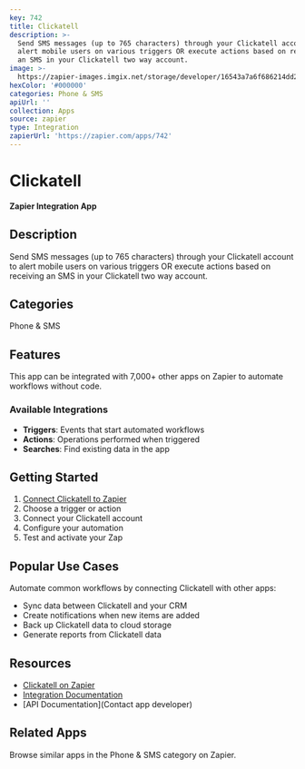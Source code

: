 ```yaml
---
key: 742
title: Clickatell
description: >-
  Send SMS messages (up to 765 characters) through your Clickatell account to
  alert mobile users on various triggers OR execute actions based on receiving
  an SMS in your Clickatell two way account.
image: >-
  https://zapier-images.imgix.net/storage/developer/16543a7a6f686214dd2064b3d96e68fb.png?auto=format%2Ccompress&ixlib=python-3.0.0&q=50
hexColor: '#000000'
categories: Phone & SMS
apiUrl: ''
collection: Apps
source: zapier
type: Integration
zapierUrl: 'https://zapier.com/apps/742'
---
```

# Clickatell

**Zapier Integration App**

## Description

Send SMS messages (up to 765 characters) through your Clickatell account to alert mobile users on various triggers OR execute actions based on receiving an SMS in your Clickatell two way account.

## Categories

Phone & SMS

## Features

This app can be integrated with 7,000+ other apps on Zapier to automate workflows without code.

### Available Integrations

- **Triggers**: Events that start automated workflows
- **Actions**: Operations performed when triggered
- **Searches**: Find existing data in the app

## Getting Started

1. [Connect Clickatell to Zapier](https://zapier.com/apps/742)
2. Choose a trigger or action
3. Connect your Clickatell account
4. Configure your automation
5. Test and activate your Zap

## Popular Use Cases

Automate common workflows by connecting Clickatell with other apps:

- Sync data between Clickatell and your CRM
- Create notifications when new items are added
- Back up Clickatell data to cloud storage
- Generate reports from Clickatell data

## Resources

- [Clickatell on Zapier](https://zapier.com/apps/742)
- [Integration Documentation](https://zapier.com/apps/742/integrations)
- [API Documentation](Contact app developer)

## Related Apps

Browse similar apps in the Phone & SMS category on Zapier.
